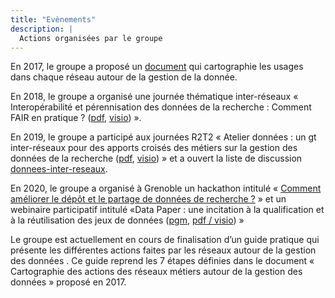 ```yaml
---
title: "Evènements"
description: |
  Actions organisées par le groupe
---
```


En 2017, le groupe a proposé un [document](GTInterreseaux-CartoSyntheseV6-optimise.pdf)
 qui cartographie les usages dans chaque réseau autour de la gestion de la donnée.
			
En 2018, le groupe a organisé une journée thématique inter-réseaux « Interopérabilité et pérennisation des données de la recherche : Comment FAIR en pratique ? ([pdf](https://gt-donnees2018.sciencesconf.org/), [visio](https://webcast.in2p3.fr/container/interoperabilite-et-perennisation-des-donnees-de-la-recherche)) ».

En 2019, le groupe a participé aux journées R2T2 « Atelier données : un gt inter-réseaux pour des apports croisés des métiers sur la
gestion des données de la recherche ([pdf](R2T2_atelier_donn%C3%A9es_Rivet.pdf),
[visio](https://webcast.in2p3.fr/video/un-gt-inter-reseaux-pour-des-apports-croises-des-metiers-sur-la-gestion-des-donnees-de-la-recherche))
» et a ouvert la liste de discussion [donnees-inter-reseaux](Raison_etre_liste_donnees-inter-reseaux.pdf).

En 2020, le groupe a organisé à Grenoble un hackathon intitulé « [Comment améliorer le dépôt et le partage de données de recherche ?](https://gt-donnees2020.sciencesconf.org) » et un webinaire participatif intitulé «Data Paper : une incitation à la qualification et à la réutilisation des jeux de données ([pgm](Programme_Webinaire_data_paper_5nov2020_GT_Donnees_MITI.pdf), [pdf / visio](https://mi-gt-donnees.pages.math.unistra.fr/datapaper/)) » 

Le groupe est actuellement en cours de finalisation d’un guide pratique qui présente les différentes actions faites par les réseaux
autour de la gestion des données . Ce guide reprend les 7 étapes définies dans le document « Cartographie des actions des réseaux
métiers autour de la gestion des données » proposé en 2017.
